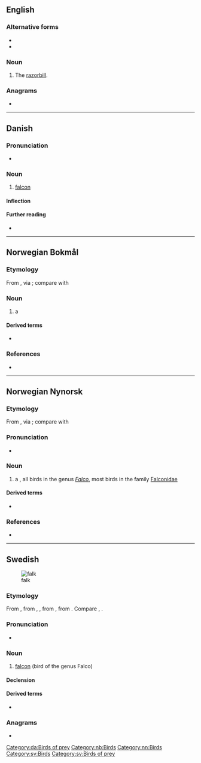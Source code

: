 {{also|Falk|fahlk}}
==English==

===Alternative forms===
* {{l|en|falc}}
* {{l|en|faik}}

===Noun===
{{en-noun}}

# {{lb|en|UK|dialect}} The [[razorbill]].

{{Webster 1913}}

===Anagrams===
* {{anagrams|en|a=afkl|KLFA|flak}}

----

==Danish==

===Pronunciation===
* {{IPA|da|/falk/|[falˀɡ̊]}}

===Noun===
{{da-noun|en|e}}

# [[falcon]] {{gloss|bird of the genus ''[[Falco]]''}}

====Inflection====
{{da-noun-infl|en|e}}

====Further reading====
* {{pedialite|lang=da}}

[[Category:da:Birds of prey]]

----

==Norwegian Bokmål==
{{wikipedia|lang=no|falker}}

===Etymology===
From {{der|nb|gml|valk}}, via {{der|nb|non|falkr}}; compare with {{cog|de|Falke}}

===Noun===
{{nb-noun-m1}}

# a {{l|en|falcon}} {{q|bird of the genus Falco}}

====Derived terms====
* {{l|nb|vandrefalk}}

===References===
* {{R:The Bokmål Dictionary}}

[[Category:nb:Birds]]

----

==Norwegian Nynorsk==
{{wikipedia|lang=nn|falco}}

===Etymology===
From {{der|nn|gml|valk}}, via {{der|nn|non|falkr}}; compare with {{cog|de|Falke}}

===Pronunciation===
* {{IPA|no|/fɑlk/}}

===Noun===
{{nn-noun-m1}}

# a {{l|en|falcon}}, all birds in the genus ''[[Falco]]'', most birds in the family [[Falconidae]]

====Derived terms====
* {{l|nn|vandrefalk}}

===References===
* {{R:The Nynorsk Dictionary}}

[[Category:nn:Birds]]

----

==Swedish==
{{wikipedia|lang=sv}}
[[Image:Brown-Falcon,-Vic,-3.1.2008.jpg|thumb|falk]]

===Etymology===
From {{der|sv|non|falki}}, from {{der|sv|gml|valke}}, {{m|gml|falke}}, from {{der|sv|osx|falko}}, from {{der|sv|gem-pro|*falkô}}. Compare {{cog|de|Falke}}, {{cog|en|falcon}}.

===Pronunciation===
* {{audio|sv|Sv-falk.ogg|Audio}}

===Noun===
{{sv-noun|c}}

# [[falcon]] (bird of the genus Falco)

====Declension====
{{sv-infl-noun-c-ar}}

====Derived terms====
* {{l|sv|pilgrimsfalk}}

===Anagrams===
* {{anagrams|sv|a=afkl|flak}}

[[Category:sv:Birds]]
[[Category:sv:Birds of prey]]
